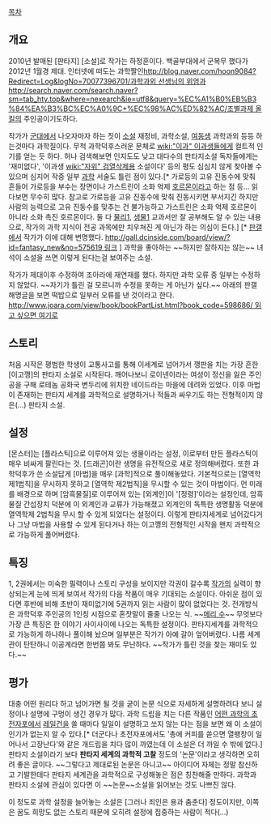 [[목차]]

== 개요 ==
2010년 발매된 [판타지] [소설]로 작가는 하정훈이다. 백골부대에서 군복무 했다가 2012년 1월경 제대. 인터넷에 떠도는 과학짤인[[http://blog.naver.com/hoon9084?Redirect=Log&logNo=70077396701/과학과외 선생님의 위엄]]과[[http://search.naver.com/search.naver?sm=tab_hty.top&where=nexearch&ie=utf8&query=%EC%A1%B0%EB%B3%84%EA%B3%BC%EC%A0%9C+%EC%98%AC%ED%82%AC/조별과제 올킬]]의 주인공이기도하다.

작가가 [[군대]]에서 나오자마자 하는 짓이 [[소설]] 재정비, 과학소설, [[여동생]] 과학과외 등등 하는것마다 과학질이다. 무척 과학덕후스러운 문체로 [[wiki:"이과" 이과생]]들에게 컬트적 인기를 얻는 듯 하다. 허나 검색해보면 인지도도 낮고 대다수의 판타지소설 독자들에게는 '재미없다', '이과생 [[wiki:"자위" 검열삭제]]용 소설이다' 등의 평도 심심치 않게 찾아볼 수 있으며 심지어 작중 일부 [[과학]] 서술도 틀린 점이 있다.[* 가로등의 고유 진동수에 맞춰 흔들어 가로등을 부수는 장면이나 가스트린이 소화 억제 [[호르몬]]이라고 하는 점 등... 읽다보면 무수히 많다. 참고로 가로등을 고유 진동수에 맞춰 진동시키면 부서지긴 하지만 사람의 능력으로 고유 진동수를 맞추는 건 불가능하고 가스트린은 소화 억제 호르몬이 아니라 소화 촉진 호르몬이다. 둘 다 [[물리1]], [[생물1]] 교과서만 잘 공부해도 알 수 있는 내용으로, 작가의 과학 지식이 전공 과목에만 치우쳐진 게 아닌가 하는 의심이 든다.] [* [[판갤]]에서 작가가 이에 대해 변명했다. [[http://gall.dcinside.com/board/view/?id=fantasy_new&no=575619 링크]] ]
과학을 좋아하는 ~~하지만 잘하지는 않는~~ 녀석이 소설을 쓰면 이렇게 된다는걸 보여주는 소설.

작가가 제대이후 수정하여 조아라에 재연재를 했다. 하지만 과학 오류 중 일부는 수정하지 않았다. ~~자기가 틀린 걸 모르니까 수정을 못하는 게 아닌가 싶다.~~ 아래의 판갤 해명글을 보면 떡밥으로 일부러 오류를 낸 것이라고 한다.
[[http://www.joara.com/view/book/bookPartList.html?book_code=598686/ 읽고 싶으면 여기로]]

 
== 스토리 ==
처음 시작은 평범한 학생이 교통사고를 통해 이세계로 넘어가서 깽판을 치는 가장 흔한 [이고깽]의 판타지 소설로 시작된다. 깨어나보니 로이넨이라는 여성이 정신을 잃은 주인공을 구해 로테놈 공화국 변두리에 위치한 네이드라는 마을에 데려와 있었다. 이후 마법이 존재하는 판타지 세계를 과학적으로 설명하거나 적들과 싸우기도 하는 전형적이지 않은(...) 판타지 소설.


== 설정 ==
[몬스터]는 [플라스틱]으로 이루어져 있는 생물이라는 설정, 이로부터 만든 플라스틱이 매우 비싸게 팔린다는 것. [드래곤]이란 생명을 유전적으로 새로 정의해버렸다. 또한 과학덕후가 쓴 소설답게 [마법]을 매우 [과학]적으로 풀이해놓았다. 기본적으로는 [열역학 제1법칙]을 무시하지 못하고 [열역학 제2법칙]을 무시할 수 있는 것이 마법이다. 먼 미래를 배경으로 하며 [암흑물질]로 이루어져 있는 [외계인]이 '[정령]'이라는 설정인데, 암흑물질 간섭장치 덕분에 이 외계인과 교류가 가능해졌고 외계인의 독특한 생명활동 덕분에 열역학제 2법칙을 무시 할 수 있게 되었다는 설정이다. 이렇게 판타지세계로 넘어갔다거나 그냥 마법을 사용할 수 있게 된다거나 하는 이고깽의 전형적인 시작을 왠지 과학적으로 가능하게 풀어버렸다.

== 특징 ==
1, 2권에서는 미숙한 필력이나 스토리 구성을 보이지만 각권이 갈수록 [[작가]]의 실력이 향상되는게 눈에 띄게 보여서 작가의 다음 작품이 매우 기대되는 소설이다. 아쉬운 점이 있다면 후반에 비해 초반이 재미없기에 5권까지 읽는 사람이 많이 없었다는 것.
전개방식은 과학덕후 주인공의 1인칭 시점으로 혼잣말이 줄줄 나오는 식. ~~[[메리 수]]~~
무엇보다 가장 큰 특징은 한 이야기 사이사이에 나오는 독특한 설정이다. 판타지세계를 과학적으로 가능하게 하나하나 풀이해 놨으며 일부분은 작가가 아예 갈아 엎어버렸다. 나름 세계관이 탄탄하니 이공계라면 한번쯤 봐도 무난하다. ~~작가가 틀린 것을 찾는 재미도 있다.~~

== 평가 ==
대충 어떤 원리다 하고 넘어가면 될 것을 굳이 논문 식으로 자세하게 설명하려다 보니 설정이나 설명에 구멍이 생긴 경우가 많다. 과학 드립을 치는 다른 작품인 [[어떤 과학의 초전자포]]에서 [[레일건]]을 쏠 때마다 일일이 설명하고 쏘지 않는 다는 점을 보면 왜 이 소설이 인기가 없는지 알 수 있다.[* 더군다나 초전자포에서도 '총에 커피를 쏟으면 열팽창이 일어나서 고장난다'와 같은 개드립을 치다 많이 까였는데 이 소설은 더 까일 수 밖에 없다.] 판타지 소설이라기 보다 '''판타지 세계의 과학적 고찰''' 정도의 '논문'이라고 생각하면 오히려 좋은 글이다. ~~그렇다고 제대로된 논문은 아니고~~ 아이디어 자체는 정말 참신하고 기발한데다 판타지 세계관을 과학적으로 구성해놓은 점은 칭찬해줄 만하다. 과학과 판타지 소설에 관심이 있다면 이 ~~논문~~소설을 읽어보는 것도 나쁘진 않다.

이 정도로 과학 설정을 늘어놓는 소설은 [그러나 죄인은 용과 춤춘다] 정도이지만, 이쪽은 꿈도 희망도 없는 스토리 때문에 오히려 설정에 집중하는 사람이 적다(...)
